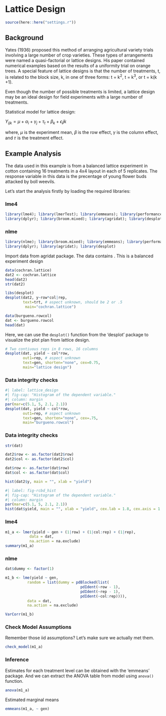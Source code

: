 # Lattice Design

```r
source(here::here("settings.r"))
```

## Background

Yates (1936) proposed this method of arranging agricultural variety trials involving a large number of crop varieties. These types of arrangements were named a quasi-factorial or lattice designs. His paper contained numerical examples based on the results of a uniformity trial on orange trees. A special feature of lattice designs is that the number of treatments, t, is related to the block size, k, in one of three forms: t = k^2^, t = k^3^, or t = k(k +1).

Even though the number of possible treatments is limited, a lattice design may be an ideal design for field experiments with a large number of treatments.

Statistical model for lattice design:

$Y_{ijk} = \mu + \alpha_i + \gamma_j + \tau_t  + \beta_k + \epsilon_ijk$

where, $\mu$ is the experiment mean, 𝛽 is the row effect, 𝛾 is the column effect, and 𝜏 is the treatment effect.

## Example Analysis

The data used in this example is from a balanced lattice experiment in cotton containing 16 treatments in a 4x4 layout in each of 5 replicates. The response variable in this data is the precentage of young flower buds attacked by boll weevils.

Let's start the analysis firstly by loading the required libraries:

::: panel-tabset
### lme4

```r
library(lme4); library(lmerTest); library(emmeans); library(performance)
library(dplyr); library(broom.mixed); library(agridat); library(desplot)
```
### nlme
```r
library(nlme); library(broom.mixed); library(emmeans); library(performance)
library(dplyr); library(agridat); library(desplot)
```
:::

Import data from agridat package. The data contains . This is a balanced experiment design
```r
data(cochran.lattice)
dat2 <- cochran.lattice
head(dat2)
str(dat2)

libs(desplot)
desplot(dat2, y~row*col|rep,
        text=trt, # aspect unknown, should be 2 or .5
         main="cochran.lattice")

```

```r
data(burgueno.rowcol)
dat <- burgueno.rowcol
head(dat)
```
Here, we can use the `desplot()` function from the 'desplot' package to visualize the plot plan from lattice design.
```r
# Two contiuous reps in 8 rows, 16 columns
desplot(dat, yield ~ col*row,
        out1=rep, # aspect unknown
        text=gen, shorten="none", cex=0.75,
        main="lattice design")

```
### Data integrity checks
```r
#| label: lattice_design
#| fig-cap: "Histogram of the dependent variable."
#| column: margin
par(mar=c(5.1, 5, 2.1, 2.1))
desplot(dat, yield ~ col*row,
        out1=rep, # aspect unknown
        text=gen, shorten="none", cex=.75,
        main="burgueno.rowcol")
```
### Data integrity checks

```r
str(dat)
```

```r
dat2$row <- as.factor(dat2$row)
dat2$col <- as.factor(dat2$col)

dat$row <- as.factor(dat$row)
dat$col <- as.factor(dat$col)
```

```r
hist(dat2$y, main = "", xlab = "yield")
```

```r
#| label: fig-rcbd_hist
#| fig-cap: "Histogram of the dependent variable."
#| column: margin
par(mar=c(5.1, 5, 2.1, 2.1))
hist(dat$yield, main = "", xlab = "yield", cex.lab = 1.8, cex.axis = 1.5)
```

::: panel-tabset
### lme4

```r
m1_a <- lmer(yield ~ gen + (1|row) + (1|col:rep) + (1|rep),
           data = dat,
           na.action = na.exclude)
summary(m1_a) 
```

### nlme

```r
dat$dummy <- factor(1)

m1_b <- lme(yield ~ gen,
          random = list(dummy = pdBlocked(list(
                                  pdIdent(~row - 1),
                                  pdIdent(~rep - 1),
                                  pdIdent(~col:rep)))),
          data = dat, 
          na.action = na.exclude)

VarCorr(m1_b)
```
:::

### Check Model Assumptions

Remember those iid assumptions? Let's make sure we actually met them.

```r
check_model(m1_a)
```


### Inference

Estimates for each treatment level can be obtained with the 'emmeans' package. And we can extract the ANOVA table from model using `anova()` function.

```r
anova(m1_a)
```

Estimated marginal means

```r
emmeans(m1_a, ~ gen)
```
